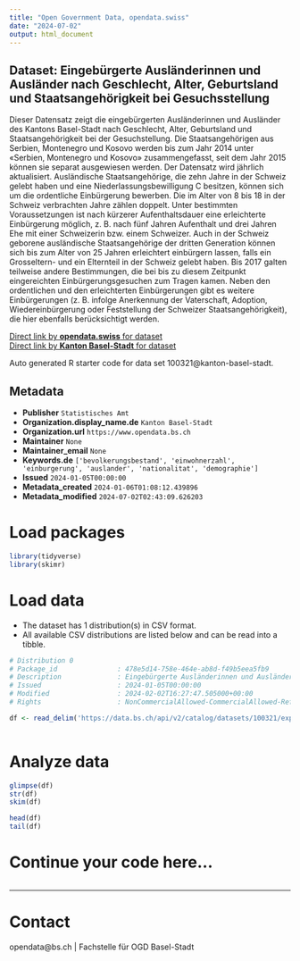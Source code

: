```yaml
---
title: "Open Government Data, opendata.swiss"
date: "2024-07-02"
output: html_document
---
```


## Dataset: Eingebürgerte Ausländerinnen und Ausländer nach Geschlecht, Alter, Geburtsland und Staatsangehörigkeit bei Gesuchsstellung

Dieser Datensatz zeigt die eingebürgerten Ausländerinnen und Ausländer des Kantons Basel-Stadt nach Geschlecht, Alter, Geburtsland und Staatsangehörigkeit bei der Gesuchstellung. Die Staatsangehörigen aus Serbien, Montenegro und Kosovo werden bis zum Jahr 2014 unter «Serbien, Montenegro und Kosovo» zusammengefasst, seit dem Jahr 2015 können sie separat ausgewiesen werden. Der Datensatz wird jährlich aktualisiert. Ausländische Staatsangehörige, die zehn Jahre in der Schweiz gelebt haben und eine Niederlassungsbewilligung C besitzen, können sich um die ordentliche Einbürgerung bewerben. Die im Alter von 8 bis 18 in der Schweiz verbrachten Jahre zählen doppelt. Unter bestimmten Voraussetzungen ist nach kürzerer Aufenthaltsdauer eine erleichterte Einbürgerung möglich, z. B. nach fünf Jahren Aufenthalt und drei Jahren Ehe mit einer Schweizerin bzw. einem Schweizer. Auch in der Schweiz geborene ausländische Staatsangehörige der dritten Generation können sich bis zum Alter von 25 Jahren erleichtert einbürgern lassen, falls ein Grosseltern- und ein Elternteil in der Schweiz gelebt haben. Bis 2017 galten teilweise andere Bestimmungen, die bei bis zu diesem Zeitpunkt eingereichten Einbürgerungsgesuchen zum Tragen kamen. Neben den ordentlichen und den erleichterten Einbürgerungen gibt es weitere Einbürgerungen (z. B. infolge Anerkennung der Vaterschaft, Adoption, Wiedereinbürgerung oder Feststellung der Schweizer Staatsangehörigkeit), die hier ebenfalls berücksichtigt werden.

[Direct link by **opendata.swiss** for dataset](https://opendata.swiss/de/dataset/eingeburgerte-auslanderinnen-und-auslander-nach-geschlecht-alter-geburtsland-und-staatsangehori)<br>
[Direct link by **Kanton Basel-Stadt** for dataset](https://data.bs.ch/explore/dataset/100321/)

Auto generated R starter code for data set 100321@kanton-basel-stadt.

## Metadata

- **Publisher** `Statistisches Amt`
- **Organization.display_name.de** `Kanton Basel-Stadt`
- **Organization.url** `https://www.opendata.bs.ch`
- **Maintainer** `None`
- **Maintainer_email** `None`
- **Keywords.de** `['bevolkerungsbestand', 'einwohnerzahl', 'einburgerung', 'auslander', 'nationalitat', 'demographie']`
- **Issued** `2024-01-05T00:00:00`
- **Metadata_created** `2024-01-06T01:08:12.439896`
- **Metadata_modified** `2024-07-02T02:43:09.626203`


# Load packages

```r

library(tidyverse)
library(skimr)

```

# Load data

-   The dataset has 1 distribution(s) in CSV format.
-   All available CSV distributions are listed below and can be read into a tibble.

```r

# Distribution 0
# Package_id               : 478e5d14-758e-464e-ab8d-f49b5eea5fb9
# Description              : Eingebürgerte Ausländerinnen und Ausländer nach Geschlecht, Alter, Geburtsland und Staatsangehörigkeit bei Gesuchsstellung (csv)
# Issued                   : 2024-01-05T00:00:00
# Modified                 : 2024-02-02T16:27:47.505000+00:00
# Rights                   : NonCommercialAllowed-CommercialAllowed-ReferenceRequired

df <- read_delim('https://data.bs.ch/api/v2/catalog/datasets/100321/exports/csv')



```

# Analyze data

```r

glimpse(df)
str(df)
skim(df)

head(df)
tail(df)

```

# Continue your code here...

```r

```

------------------------------------------------------------------------

# Contact

opendata@bs.ch | Fachstelle für OGD Basel-Stadt
